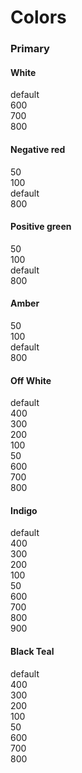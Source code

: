 
<Meta title='Design System/Bosons/Colors' />

# Colors

<div class='h-10 w-full'></div>

### Primary

<div class='h-5 w-full'></div>

#### White

<div className='flex items-start'>
	<div className='flex h-32 w-32 items-center justify-center bg-white'>
		default
	</div>
	<div className='flex h-32 w-32 items-center justify-center bg-white-600'>
		600
	</div>
	<div className='flex h-32 w-32 items-center justify-center bg-white-700'>
		700
	</div>
	<div className='flex h-32 w-32 items-center justify-center bg-white-800'>
		800
	</div>
</div>

#### Negative red

<div className='flex items-start'>
	<div className='flex h-32 w-32 items-center justify-center bg-negative-red-50'>
		50
	</div>
	<div className='flex h-32 w-32 items-center justify-center bg-negative-red-100'>
		100
	</div>
	<div className='flex h-32 w-32 items-center justify-center bg-negative-red-500'>
		default
	</div>
	<div className='flex h-32 w-32 items-center justify-center bg-negative-red-800'>
		800
	</div>
</div>

#### Positive green

<div className='flex items-start'>
	<div className='flex h-32 w-32 items-center justify-center bg-positive-green-50'>
		50
	</div>
	<div className='flex h-32 w-32 items-center justify-center bg-positive-green-100'>
		100
	</div>
	<div className='flex h-32 w-32 items-center justify-center bg-positive-green-500'>
		default
	</div>
	<div className='flex h-32 w-32 items-center justify-center bg-positive-green-800'>
		800
	</div>
</div>

#### Amber

<div className='flex items-start'>
	<div className='flex h-32 w-32 items-center justify-center bg-amber-50'>
		50
	</div>
	<div className='flex h-32 w-32 items-center justify-center bg-amber-100'>
		100
	</div>
	<div className='flex h-32 w-32 items-center justify-center bg-amber-500'>
		default
	</div>
	<div className='flex h-32 w-32 items-center justify-center bg-amber-800'>
		800
	</div>
</div>

#### Off White

<div className='flex items-start'>
	<div className='flex h-64 w-32 items-center justify-center bg-off-white-500'>
		default
	</div>
	<div class='flex flex-col'>
		<div class='flex'>
			<div className='flex h-32 w-32 items-center justify-center bg-off-white-400'>
				400
			</div>
			<div className='flex h-32 w-32 items-center justify-center bg-off-white-300'>
				300
			</div>
			<div className='flex h-32 w-32 items-center justify-center bg-off-white-200'>
				200
			</div>
			<div className='flex h-32 w-32 items-center justify-center bg-off-white-100'>
				100
			</div>
			<div className='flex h-32 w-32 items-center justify-center bg-off-white-50'>
				50
			</div>
		</div>
		<div class='flex'>
			<div className='flex h-32 w-32 flex-1 items-center justify-center bg-off-white-600'>
				600
			</div>
			<div className='flex h-32 w-32 flex-1 items-center justify-center bg-off-white-700'>
				700
			</div>
			<div className='flex h-32 w-32 flex-1 items-center justify-center bg-off-white-800'>
				800
			</div>
		</div>
	</div>
</div>

#### Indigo

<div className='flex items-start'>
	<div className='flex h-64 w-32 items-center justify-center bg-indigo-500'>
		default
	</div>
	<div class='flex flex-col'>
		<div class='flex'>
			<div className='flex h-32 w-32 items-center justify-center bg-indigo-400'>
				400
			</div>
			<div className='flex h-32 w-32 items-center justify-center bg-indigo-300'>
				300
			</div>
			<div className='flex h-32 w-32 items-center justify-center bg-indigo-200'>
				200
			</div>
			<div className='flex h-32 w-32 items-center justify-center bg-indigo-100'>
				100
			</div>
			<div className='flex h-32 w-32 items-center justify-center bg-indigo-50'>
				50
			</div>
		</div>
		<div class='flex'>
			<div className='flex h-32 w-32 flex-1 items-center justify-center bg-indigo-600'>
				600
			</div>
			<div className='flex h-32 w-32 flex-1 items-center justify-center bg-indigo-700'>
				700
			</div>
			<div className='flex h-32 w-32 flex-1 items-center justify-center bg-indigo-800'>
				800
			</div>
			<div className='flex h-32 w-32 flex-1 items-center justify-center bg-indigo-900'>
				900
			</div>
		</div>
	</div>
</div>

#### Black Teal

<div className='flex items-start'>
	<div className='flex h-64 w-32 items-center justify-center bg-storm-500 text-white'>
		default
	</div>
	<div class='flex flex-col'>
		<div class='flex'>
			<div className='flex h-32 w-32 items-center justify-center bg-storm-400'>
				400
			</div>
			<div className='flex h-32 w-32 items-center justify-center bg-storm-300'>
				300
			</div>
			<div className='flex h-32 w-32 items-center justify-center bg-storm-200'>
				200
			</div>
			<div className='flex h-32 w-32 items-center justify-center bg-storm-100'>
				100
			</div>
			<div className='flex h-32 w-32 items-center justify-center bg-storm-50'>
				50
			</div>
		</div>
		<div class='flex'>
			<div className='flex h-32 w-32 flex-1 items-center justify-center bg-storm-600 text-white'>
				600
			</div>
			<div className='flex h-32 w-32 flex-1 items-center justify-center bg-storm-700 text-white'>
				700
			</div>
			<div className='flex h-32 w-32 flex-1 items-center justify-center bg-storm-800 text-white'>
				800
			</div>
		</div>
	</div>
</div>
